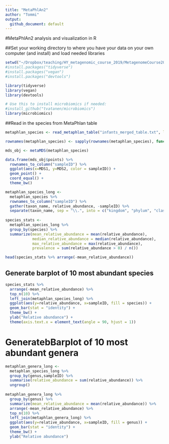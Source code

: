 ```yaml
---
title: "MetaPhlAn2"
author: "Tommi"
output:
  github_document: default
---
```


#MetaPhlAn2 analysis and visualization in R

##Set your working directory to where you have your data on your own computer (and install) and load needed libraries

```r
setwd("~/Dropbox/teaching/HY_metagenomic_course_2019/MetagenomeCourse2019/R_for_MetaPhlAn2/")
#install.packages("tidyverse")
#install.packages("vegan")
#install.packages("devtools")

library(tidyverse)
library(vegan)
library(devtools)

# Use this to install microbiomics if needed:
#install_github("tvatanen/microbiomics")
library(microbiomics)

```


##Read in the species from MetaPhlan table

```r

metaphlan_species <- read_metaphlan_table("infants_merged_table.txt", lvl = 7, normalize = T)

rownames(metaphlan_species) <- sapply(rownames(metaphlan_species), function(x) strsplit(x, ".", fixed = T)[[1]][1])

mds_obj <- metaMDS(metaphlan_species)

data.frame(mds_obj$points) %>%
  rownames_to_column("sampleID") %>%
  ggplot(aes(x=MDS1, y=MDS2, color = sampleID)) + 
  geom_point() +
  coord_equal() +
  theme_bw()

```


```r
metaphlan_species_long <-
  metaphlan_species %>%
  rownames_to_column("sampleID") %>%
  gather(taxon_name, relative_abundance, -sampleID) %>%
  separate(taxon_name, sep = "\\.", into = c("kingdom", "phylum", "class", "order", "family", "genus", "species"))
  
species_stats <- 
  metaphlan_species_long %>%
  group_by(species) %>%
  summarize(mean_relative_abundance = mean(relative_abundance),
            median_relative_abundance = median(relative_abundance),
            max_relative_abundance = max(relative_abundance),
            prevalence = sum(relative_abundance > 0) / n())

head(species_stats %>% arrange(-mean_relative_abundance))

```

## Generate barplot of 10 most abundant species
```r
species_stats %>% 
  arrange(-mean_relative_abundance) %>%
  top_n(10) %>% 
  left_join(metaphlan_species_long) %>%
  ggplot(aes(y=relative_abundance, x=sampleID, fill = species)) +
  geom_bar(stat = "identity") +
  theme_bw() +
  ylab("Relative abundance") +
  theme(axis.text.x = element_text(angle = 90, hjust = 1))
```

# GeneratebBarplot of 10 most abundant genera
```r
metaphlan_genera_long <- 
  metaphlan_species_long %>%
  group_by(genus,sampleID) %>%
  summarise(relative_abundance = sum(relative_abundance)) %>%
  ungroup()
  
metaphlan_genera_long %>%
  group_by(genus) %>%
  summarize(mean_relative_abundance = mean(relative_abundance)) %>%
  arrange(-mean_relative_abundance) %>%
  top_n(10) %>%
  left_join(metaphlan_genera_long) %>%
  ggplot(aes(y=relative_abundance, x=sampleID, fill = genus)) +
  geom_bar(stat = "identity") +
  theme_bw() +
  ylab("Relative abundance")
```